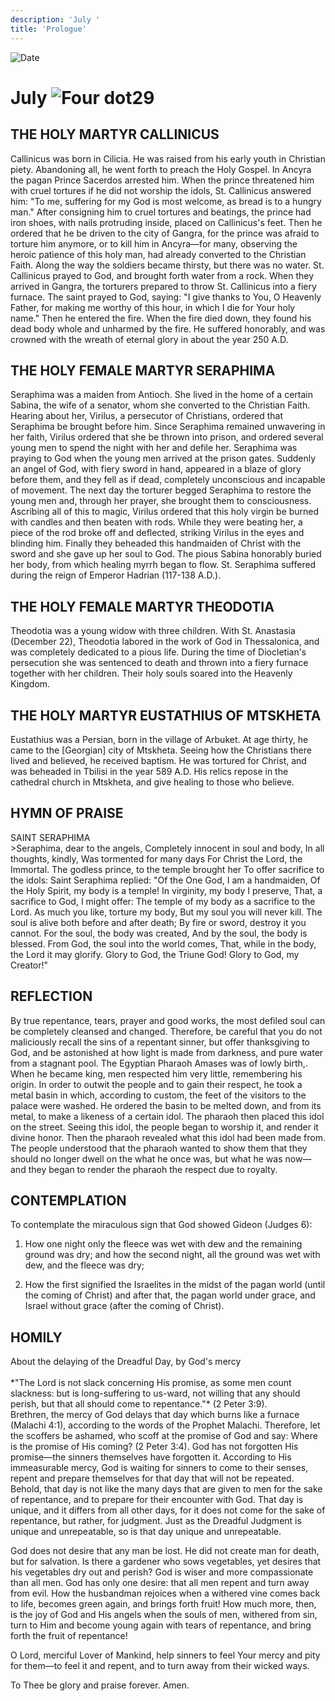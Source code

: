 ```yaml
---
description: 'July '
title: 'Prologue'
---
```


<RunningHead />
<Image src="/title-imprint.png" height={68} width={50} alt="Date" className="title-imprint"/>

# <div id="date">July <Image className="four-dot" src="/four-dot.png" height={15} width={15} alt="Four dot" />29</div>

## THE HOLY MARTYR CALLINICUS

Callinicus was born in Cilicia. He was raised from his early youth in Christian piety. Abandoning all, he went forth to preach the Holy Gospel. In Ancyra the pagan Prince Sacerdos arrested him. When the prince threatened him with cruel tortures if he did not worship the idols, St. Callinicus answered him: "To me, suffering for my God is most welcome, as bread is to a hungry man." After consigning him to cruel tortures and beatings, the prince had iron shoes, with nails protruding inside, placed on Callinicus's feet. Then he ordered that he be driven to the city of Gangra, for the prince was afraid to torture him anymore, or to kill him in Ancyra—for many, observing the heroic patience of this holy man, had already converted to the Christian Faith. Along the way the soldiers became thirsty, but there was no water. St. Callinicus prayed to God, and brought forth water from a rock. When they arrived in Gangra, the torturers prepared to throw St. Callinicus into a fiery furnace. The saint prayed to God, saying: "I give thanks to You, O Heavenly Father, for making me worthy of this hour, in which I die for Your holy name." Then he entered the fire. When the fire died down, they found his dead body whole and unharmed by the fire. He suffered honorably, and was crowned with the wreath of eternal glory in about the year 250 A.D.

## THE HOLY FEMALE MARTYR SERAPHIMA

Seraphima was a maiden from Antioch. She lived in the home of a certain Sabina, the wife of a senator, whom she converted to the Christian Faith. Hearing about her, Virilus, a persecutor of Christians, ordered that Seraphima be brought before him. Since Seraphima remained unwavering in her faith, Virilus ordered that she be thrown into prison, and ordered several young men to spend the night with her and defile her. Seraphima was praying to God when the young men arrived at the prison gates. Suddenly an angel of God, with fiery sword in hand, appeared in a blaze of glory before them, and they fell as if dead, completely unconscious and incapable of movement. The next day the torturer begged Seraphima to restore the young men and, through her prayer, she brought them to consciousness. Ascribing all of this to magic, Virilus ordered that this holy virgin be burned with candles and then beaten with rods. While they were beating her, a piece of the rod broke off and deflected, striking Virilus in the eyes and blinding him. Finally they beheaded this handmaiden of Christ with the sword and she gave up her soul to God. The pious Sabina honorably buried her body, from which healing myrrh began to flow. St. Seraphima suffered during the reign of Emperor Hadrian (117-138 A.D.).

## THE HOLY FEMALE MARTYR THEODOTIA

Theodotia was a young widow with three children. With St. Anastasia (December 22), Theodotia labored in the work of God in Thessalonica, and was completely dedicated to a pious life. During the time of Diocletian's persecution she was sentenced to death and thrown into a fiery furnace together with her children. Their holy souls soared into the Heavenly Kingdom.

## THE HOLY MARTYR EUSTATHIUS OF MTSKHETA

Eustathius was a Persian, born in the village of Arbuket. At age thirty, he came to the [Georgian] city of Mtskheta. Seeing how the Christians there lived and believed, he received baptism. He was tortured for Christ, and was beheaded in Tbilisi in the year 589 A.D. His relics repose in the cathedral church in Mtskheta, and give healing to those who believe.


## HYMN OF PRAISE
<div style={{textAlign:'center', color:'crimson', fontWeight:'bold'}}>
SAINT SERAPHIMA
</div>
>Seraphima, dear to the angels,  
Completely innocent in soul and body,  
In all thoughts, kindly,  
Was tormented for many days  
For Christ the Lord, the Immortal.  
The godless prince, to the temple brought her  
To offer sacrifice to the idols:  
Saint Seraphima replied:  
"Of the One God, I am a handmaiden,  
Of the Holy Spirit, my body is a temple!  
In virginity, my body I preserve,  
That, a sacrifice to God, I might offer:  
The temple of my body as a sacrifice to the Lord.  
As much you like, torture my body,  
But my soul you will never kill.  
The soul is alive both before and after death;  
By fire or sword, destroy it you cannot.  
For the soul, the body was created,  
And by the soul, the body is blessed.  
From God, the soul into the world comes,  
That, while in the body, the Lord it may glorify.  
Glory to God, the Triune God!  
Glory to God, my Creator!"  


## REFLECTION

By true repentance, tears, prayer and good works, the most defiled soul can be completely cleansed and changed. Therefore, be careful that you do not maliciously recall the sins of a repentant sinner, but offer thanksgiving to God, and be astonished at how light is made from darkness, and pure water from a stagnant pool. The Egyptian Pharaoh Amases was of lowly birth,. When he became king, men respected him very little, remembering his origin. In order to outwit the people and to gain their respect, he took a metal basin in which, according to custom, the feet of the visitors to the palace were washed. He ordered the basin to be melted down, and from its metal, to make a likeness of a certain idol. The pharaoh then placed this idol on the street. Seeing this idol, the people began to worship it, and render it divine honor. Then the pharaoh revealed what this idol had been made from. The people understood that the pharaoh wanted to show them that they should no longer dwell on the what he once was, but what he was now—and they began to render the pharaoh the respect due to royalty.


## CONTEMPLATION

To contemplate the miraculous sign that God showed Gideon (Judges 6):

1. How one night only the fleece was wet with dew and the remaining ground was dry; and how the second night, all the ground was wet with dew, and the fleece was dry;

2. How the first signified the Israelites in the midst of the pagan world (until the coming of Christ) and after that, the pagan world under grace, and Israel without grace (after the coming of Christ).


## HOMILY
<div style={{textAlign:'center', color:'crimson', fontWeight:'bold'}}>
About the delaying of the Dreadful Day, by God's mercy
</div>
<br />
<div style={{textAlign:'right'}}>
*"The Lord is not slack concerning His promise, as some men count slackness: but is long-suffering to us-ward, not willing that any should perish, but that all should come to repentance."* (2 Peter 3:9).
</div>
Brethren, the mercy of God delays that day which burns like a furnace (Malachi 4:1), according to the words of the Prophet Malachi. Therefore, let the scoffers be ashamed, who scoff at the promise of God and say: Where is the promise of His coming? (2 Peter 3:4). God has not forgotten His promise—the sinners themselves have forgotten it. According to His immeasurable mercy, God is waiting for sinners to come to their senses, repent and prepare themselves for that day that will not be repeated. Behold, that day is not like the many days that are given to men for the sake of repentance, and to prepare for their encounter with God. That day is unique, and it differs from all other days, for it does not come for the sake of repentance, but rather, for judgment. Just as the Dreadful Judgment is unique and unrepeatable, so is that day unique and unrepeatable.

God does not desire that any man be lost. He did not create man for death, but for salvation. Is there a gardener who sows vegetables, yet desires that his vegetables dry out and perish? God is wiser and more compassionate than all men. God has only one desire: that all men repent and turn away from evil. How the husbandman rejoices when a withered vine comes back to life, becomes green again, and brings forth fruit! How much more, then, is the joy of God and His angels when the souls of men, withered from sin, turn to Him and become young again with tears of repentance, and bring forth the fruit of repentance!

O Lord, merciful Lover of Mankind, help sinners to feel Your mercy and pity for them—to feel it and repent, and to turn away from their wicked ways.

To Thee be glory and praise forever. Amen.